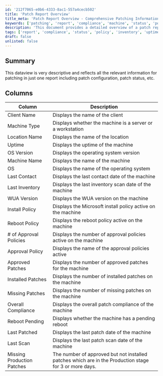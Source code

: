 ```yaml
---
id: '212f7065-e0b6-4333-8ac1-557a4cecb502'
title: 'Patch Report Overview'
title_meta: 'Patch Report Overview - Comprehensive Patching Information'
keywords: ['patching', 'report', 'compliance', 'machine', 'status', 'policy', 'inventory', 'uptime']
description: 'This document provides a detailed overview of a patch report, showcasing essential information for effective patch management, including patch configuration, status, and compliance metrics for various machines.'
tags: ['report', 'compliance', 'status', 'policy', 'inventory', 'uptime']
draft: false
unlisted: false
---
```

## Summary

This dataview is very descriptive and reflects all the relevant information for patching in just one report including patch configuration, patch status, etc.

## Columns

| Column                        | Description                                                                                   |
|-------------------------------|-----------------------------------------------------------------------------------------------|
| Client Name                   | Displays the name of the client                                                              |
| Machine Type                  | Displays whether the machine is a server or a workstation                                     |
| Location Name                 | Displays the name of the location                                                             |
| Uptime                        | Displays the uptime of the machine                                                            |
| OS Version                    | Displays the operating system version                                                          |
| Machine Name                  | Displays the name of the machine                                                               |
| OS                            | Displays the name of the operating system                                                     |
| Last Contact                  | Displays the last contact date of the machine                                                 |
| Last Inventory                | Displays the last inventory scan date of the machine                                          |
| WUA Version                   | Displays the WUA version on the machine                                                       |
| Install Policy                | Displays the Microsoft install policy active on the machine                                   |
| Reboot Policy                 | Displays the reboot policy active on the machine                                              |
| # of Approval Policies        | Displays the number of approval policies active on the machine                                 |
| Approval Policy               | Displays the name of the approval policies active                                             |
| Approved Patches              | Displays the number of approved patches for the machine                                       |
| Installed Patches             | Displays the number of installed patches on the machine                                       |
| Missing Patches               | Displays the number of missing patches on the machine                                         |
| Overall Compliance             | Displays the overall patch compliance of the machine                                          |
| Reboot Pending                | Displays whether the machine has a pending reboot                                             |
| Last Patched                  | Displays the last patch date of the machine                                                   |
| Last Scan                     | Displays the last patch scan date of the machine                                              |
| Missing Production Patches     | The number of approved but not installed patches which are in the Production stage for 3 or more days. |













